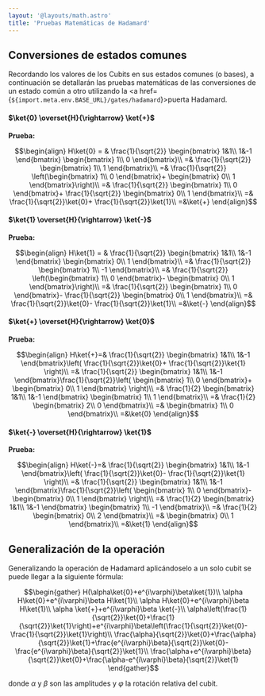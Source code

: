 ```yaml
---
layout: '@layouts/math.astro'
title: 'Pruebas Matemáticas de Hadamard'
---
```


## Conversiones de estados comunes

Recordando los valores de los Cubits en sus estados comunes (o bases), a continuación se detallarán las pruebas matemáticas de las conversiones de un estado común a otro utilizando la <a href={`${import.meta.env.BASE_URL}/gates/hadamard`}>puerta Hadamard</a>.

#### $\ket{0} \overset{H}{\rightarrow} \ket{+}$

**Prueba:**

```math
\begin{align}
H\ket{0} = &
\frac{1}{\sqrt{2}}
\begin{bmatrix}
1&1\\
1&-1
\end{bmatrix}
\begin{bmatrix}
1\\
0
\end{bmatrix}\\
=&
\frac{1}{\sqrt{2}}
\begin{bmatrix}
1\\
1
\end{bmatrix}\\
=&
\frac{1}{\sqrt{2}}
\left(\begin{bmatrix}
1\\
0
\end{bmatrix}+
\begin{bmatrix}
0\\
1
\end{bmatrix}\right)\\
=&
\frac{1}{\sqrt{2}}
\begin{bmatrix}
1\\
0
\end{bmatrix}+
\frac{1}{\sqrt{2}}
\begin{bmatrix}
0\\
1
\end{bmatrix}\\
=&
\frac{1}{\sqrt{2}}\ket{0}+
\frac{1}{\sqrt{2}}\ket{1}\\
=&\ket{+}
\end{align}
```

#### $\ket{1} \overset{H}{\rightarrow} \ket{-}$

**Prueba:**

```math
\begin{align}
H\ket{1} = &
\frac{1}{\sqrt{2}}
\begin{bmatrix}
1&1\\
1&-1
\end{bmatrix}
\begin{bmatrix}
0\\
1
\end{bmatrix}\\
=&
\frac{1}{\sqrt{2}}
\begin{bmatrix}
1\\
-1
\end{bmatrix}\\
=&
\frac{1}{\sqrt{2}}
\left(\begin{bmatrix}
1\\
0
\end{bmatrix}-
\begin{bmatrix}
0\\
1
\end{bmatrix}\right)\\
=&
\frac{1}{\sqrt{2}}
\begin{bmatrix}
1\\
0
\end{bmatrix}-
\frac{1}{\sqrt{2}}
\begin{bmatrix}
0\\
1
\end{bmatrix}\\
=&
\frac{1}{\sqrt{2}}\ket{0}-
\frac{1}{\sqrt{2}}\ket{1}\\
=&\ket{-}
\end{align}
```

#### $\ket{+} \overset{H}{\rightarrow} \ket{0}$

**Prueba:**

```math
\begin{align}
H\ket{+}=&
\frac{1}{\sqrt{2}}
\begin{bmatrix}
1&1\\
1&-1
\end{bmatrix}\left(
\frac{1}{\sqrt{2}}\ket{0}+
\frac{1}{\sqrt{2}}\ket{1}
\right)\\
=&
\frac{1}{\sqrt{2}}
\begin{bmatrix}
1&1\\
1&-1
\end{bmatrix}\frac{1}{\sqrt{2}}\left(
\begin{bmatrix}
1\\
0
\end{bmatrix}+

\begin{bmatrix}
0\\
1
\end{bmatrix}
\right)\\
=&
\frac{1}{2}
\begin{bmatrix}
1&1\\
1&-1
\end{bmatrix}
\begin{bmatrix}
1\\
1
\end{bmatrix}\\
=&
\frac{1}{2}
\begin{bmatrix}
2\\
0
\end{bmatrix}\\
=&
\begin{bmatrix}
1\\
0
\end{bmatrix}\\
=&\ket{0}
\end{align}
```

#### $\ket{-} \overset{H}{\rightarrow} \ket{1}$

**Prueba:**

```math
\begin{align}
H\ket{-}=&
\frac{1}{\sqrt{2}}
\begin{bmatrix}
1&1\\
1&-1
\end{bmatrix}\left(
\frac{1}{\sqrt{2}}\ket{0}-
\frac{1}{\sqrt{2}}\ket{1}
\right)\\
=&
\frac{1}{\sqrt{2}}
\begin{bmatrix}
1&1\\
1&-1
\end{bmatrix}\frac{1}{\sqrt{2}}\left(
\begin{bmatrix}
1\\
0
\end{bmatrix}-

\begin{bmatrix}
0\\
1
\end{bmatrix}
\right)\\
=&
\frac{1}{2}
\begin{bmatrix}
1&1\\
1&-1
\end{bmatrix}
\begin{bmatrix}
1\\
-1
\end{bmatrix}\\
=&
\frac{1}{2}
\begin{bmatrix}
0\\
2
\end{bmatrix}\\
=&
\begin{bmatrix}
0\\
1
\end{bmatrix}\\
=&\ket{1}
\end{align}
```

## Generalización de la operación

Generalizando la operación de Hadamard aplicándoselo a un solo cubit se puede llegar a la siguiente fórmula:

```math
\begin{gather}
H(\alpha\ket{0}+e^{i\varphi}\beta\ket{1})\\
\alpha H\ket{0}+e^{i\varphi}\beta H\ket{1}\\
\alpha H\ket{0}+e^{i\varphi}\beta H\ket{1}\\
\alpha \ket{+}+e^{i\varphi}\beta \ket{-}\\
\alpha\left(\frac{1}{\sqrt{2}}\ket{0}+\frac{1}{\sqrt{2}}\ket{1}\right)+e^{i\varphi}\beta\left(\frac{1}{\sqrt{2}}\ket{0}-\frac{1}{\sqrt{2}}\ket{1}\right)\\
\frac{\alpha}{\sqrt{2}}\ket{0}+\frac{\alpha}{\sqrt{2}}\ket{1}+\frac{e^{i\varphi}\beta}{\sqrt{2}}\ket{0}-\frac{e^{i\varphi}\beta}{\sqrt{2}}\ket{1}\\
\frac{\alpha+e^{i\varphi}\beta}{\sqrt{2}}\ket{0}+\frac{\alpha-e^{i\varphi}\beta}{\sqrt{2}}\ket{1}
\end{gather}
```

donde $\alpha$ y $\beta$ son las amplitudes y $\varphi$ la rotación relativa del cubit.
